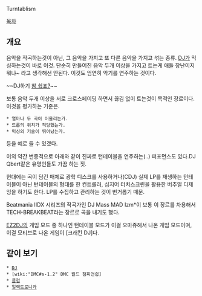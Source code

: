 Turntablism

[[목차]]

== 개요 ==
음악을 작곡하는것이 아닌, 그 음악을 가지고 또 다른 음악을 가지고 섞는 종류. [[DJ]]가 믹싱하는것이 바로 이것.
단순히 만들어진 음악 두개 이상을 가지고 트는게 애들 장난이지 뭐냐~ 라고 생각해선 안된다. 이것도 엄연히 악기를 연주하는 것이다.

{{{#!html
<object width="640" height="360"><param name="movie" value="//www.youtube.com/v/tr3ftsCVXhc?hl=ko_KR&amp;version=3"></param><param name="allowFullScreen" value="true"></param><param name="allowscriptaccess" value="always"></param><embed src="//www.youtube.com/v/tr3ftsCVXhc?hl=ko_KR&amp;version=3" type="application/x-shockwave-flash" width="640" height="360" allowscriptaccess="always" allowfullscreen="true"></embed></object>
}}}
~~DJ하기 [[참 쉽죠?]]~~

보통 음악 두개 이상을 서로 크로스페이딩 하면서 끊김 없이 트는것이 목적인 장르이다.
이것을 평가하는 기준은.

 * 얼마나 두 곡이 어울리는가.
 * 드롭의 위치가 적당했는가.
 * 믹싱의 기술이 뛰어났는가.

등을 예로 들 수 있겠다.

이외 약간 변종적으로 아래와 같이 진짜로 턴테이블을 연주하는(..) 퍼포먼스도 있다.DJ Qbert같은 유명인들도 가끔 하는 짓.

{{{#!html
<object width="420" height="315"><param name="movie" value="http://www.youtube.com/v/1lcRkaXOla4?version=3&amp;hl=ko_KR"></param><param name="allowFullScreen" value="true"></param><param name="allowscriptaccess" value="always"></param><embed src="http://www.youtube.com/v/1lcRkaXOla4?version=3&amp;hl=ko_KR" type="application/x-shockwave-flash" width="420" height="315" allowscriptaccess="always" allowfullscreen="true"></embed></object>
}}}

현대에는 곡이 담긴 매체로 광학 디스크를 사용하거나(CDJ) 실제 LP를 재생하는 턴테이블이 아닌 턴테이블의 형태를 한 컨트롤러, 심지어 터치스크린을 활용한 버추얼 디제잉을 하기도 한다. LP를 수집하고 관리하는 것이 번거롭기 때문.

Beatmania IIDX 시리즈의 작곡가인 DJ Mass MAD Izm*이 보통 이 장르를 차용해서 TECH-BREAKBEAT라는 장르로 곡을 내기도 했다.

[[EZ2DJ]]의 게임 모드 중 하나인 턴테이블 모드가 이걸 오마쥬해서 나온 게임 모드이며, 이걸 모티브로 나온 게임이 [크래킨 DJ]다.

== 같이 보기 ==

 * [[DJ]]
 * [wiki:"DMC#s-1.2" DMC 월드 챔피언쉽]
 * [[클럽]]
 * [[일렉트로니카]]
